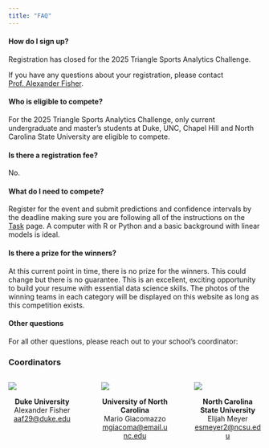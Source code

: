 ```yaml
---
title: "FAQ"
---
```


#### How do I sign up?

Registration has closed for the 2025 Triangle Sports Analytics Challenge.
<!-- Register [here](https://forms.gle/PCqbq2rrjqR9ByMX8).  -->

If you have any questions about your registration, please contact [Prof. Alexander Fisher](mailto:aaf29@duke.edu).


#### Who is eligible to compete?

For the 2025 Triangle Sports Analytics Challenge, only current undergraduate and master's students at Duke, UNC, Chapel Hill and North Carolina State University are eligible to compete.

#### Is there a registration fee?

No.

#### What do I need to compete?

Register for the event and submit predictions and confidence intervals by the deadline making sure you are following all of the instructions on the [Task](/task) page. A computer with R or Python and a basic background with linear models is ideal. 

#### Is there a prize for the winners?

At this current point in time, there is no prize for the winners. This could change but there is no guarantee. This is an excellent, exciting opportunity to build your resume with essential data science skills. The photos of the winning teams in each category  will be displayed on this website as long as this competition exists. 

#### Other questions

For all other questions, please reach out to your school's coordinator:

### Coordinators

::: columns
::: {.column width="30%"}
![](imgs/fisher-alexander-circle.png) <br>

<p align="center">
**Duke University**  
Alexander Fisher   [aaf29@duke.edu](mailto:aaf29@duke.edu)
</p>
:::

::: {.column width="2%"}
:::

::: {.column width="30%"}
![](imgs/giacomazzo_mario.png) <br>

<p align="center">
**University of North Carolina**  
Mario Giacomazzo   [mgiacoma@email.unc.edu](mailto:mgiacoma@email.unc.edu)
</p>
:::

::: {.column width="2%"}
:::

::: {.column width="30%"}
![](imgs/Elijah_Meyer_circle.png) <br>

<p align="center">
**North Carolina State University**  
Elijah Meyer [esmeyer2@ncsu.edu](mailto:esmeyer2@ncsu.edu)
</p>
:::
:::

<!-- |                      |                                 |                                                          | -->
<!-- |----------------------|---------------------------------|----------------------------------------------------------| -->
<!-- | Dr. Alexander Fisher | Duke                            | [aaf29\@duke.edu](mailto:aaf29@duke.edu)                 | -->
<!-- | Dr. Mario Giacomazzo | UNC, Chapel Hill                | [mgiacoma\@email.unc.edu](mailto:mgiacoma@email.unc.edu) | -->
<!-- | Dr. Elijah Meyer     | North Carolina State University | [esmeyer2\@ncsu.edu](mailto:esmeyer2@ncsu.edu)   | -->
